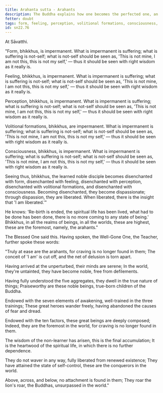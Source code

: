 ```yaml
---
title: Arahanta sutta - Arahants
description: The Buddha explains how one becomes the perfected one, an arahant, and shares verses on their qualities.
fetter: doubt
tags: form, feeling, perception, volitional formations, consciousness, five aggregates, disenchantment, dispassion, liberation, arahant, sn, sn22-34, sn22
id: sn22.76
---
```


At Sāvatthi.

"Form, bhikkhus, is impermanent. What is impermanent is suffering; what is suffering is not-self; what is not-self should be seen as, 'This is not mine, I am not this, this is not my self,' — thus it should be seen with right wisdom as it really is.

Feeling, bhikkhus, is impermanent. What is impermanent is suffering; what is suffering is not-self; what is not-self should be seen as, 'This is not mine, I am not this, this is not my self,' — thus it should be seen with right wisdom as it really is.

Perception, bhikkhus, is impermanent. What is impermanent is suffering; what is suffering is not-self; what is not-self should be seen as, 'This is not mine, I am not this, this is not my self,' — thus it should be seen with right wisdom as it really is.

Volitional formations, bhikkhus, are impermanent. What is impermanent is suffering; what is suffering is not-self; what is not-self should be seen as, 'This is not mine, I am not this, this is not my self,' — thus it should be seen with right wisdom as it really is.

Consciousness, bhikkhus, is impermanent. What is impermanent is suffering; what is suffering is not-self; what is not-self should be seen as, 'This is not mine, I am not this, this is not my self,' — thus it should be seen with right wisdom as it really is.

Seeing thus, bhikkhus, the learned noble disciple becomes disenchanted with form, disenchanted with feeling, disenchanted with perception, disenchanted with volitional formations, and disenchanted with consciousness. Becoming disenchanted, they become dispassionate; through dispassion, they are liberated. When liberated, there is the insight that 'I am liberated.'"

He knows: 'Re-birth is ended, the spiritual life has been lived, what had to be done has been done, there is no more coming to any state of being.' Bhikkhus, in all the realms of beings, in all the worlds, these are highest, these are the foremost, namely, the arahants."

The Blessed One said this. Having spoken, the Well-Gone One, the Teacher, further spoke these words:

"Truly at ease are the arahants,
for craving is no longer found in them;
The conceit of 'I am' is cut off,
and the net of delusion is torn apart.

Having arrived at the unperturbed,
their minds are serene;
In the world, they're untainted,
they have become noble, free from defilements.

Having fully understood the five aggregates,
they dwell in the true nature of things;
Praiseworthy are these noble beings,
true-born children of the Buddha.

Endowed with the seven elements of awakening,
well-trained in the three trainings;
These great heroes wander freely,
having abandoned the causes of fear and dread.

Endowed with the ten factors,
these great beings are deeply composed;
Indeed, they are the foremost in the world,
for craving is no longer found in them.

The wisdom of the non-learner has arisen,
this is the final accumulation;
It is the heartwood of the spiritual life,
in which there is no further dependence.

They do not waver in any way,
fully liberated from renewed existence;
They have attained the state of self-control,
these are the conquerors in the world.

Above, across, and below,
no attachment is found in them;
They roar the lion's roar,
the Buddhas, unsurpassed in the world."